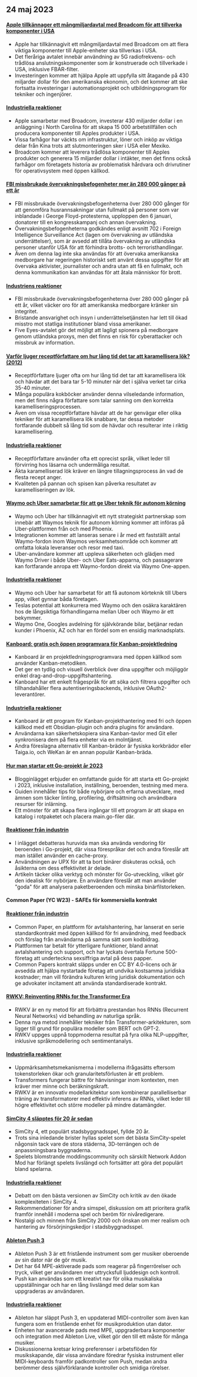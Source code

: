 

<CallToAction />

<Steps>

## 24 maj 2023

#### [Apple tillkännager ett mångmiljardavtal med Broadcom för att tillverka komponenter i USA](https://www.macrumors.com/2023/05/23/apple-announces-deal-to-make-components-in-the-usa/)

- Apple har tillkännagivit ett mångmiljardavtal med Broadcom om att flera viktiga komponenter till Apple-enheter ska tillverkas i USA.
- Det fleråriga avtalet innebär användning av 5G radiofrekvens- och trådlösa anslutningskomponenter som är konstruerade och tillverkade i USA, inklusive FBAR-filter.
- Investeringen kommer att hjälpa Apple att uppfylla sitt åtagande på 430 miljarder dollar för den amerikanska ekonomin, och det kommer att ske fortsatta investeringar i automationsprojekt och utbildningsprogram för tekniker och ingenjörer.

#### [Industriella reaktioner](http://news.ycombinator.com/item?id=36044977)

- Apple samarbetar med Broadcom, investerar 430 miljarder dollar i en anläggning i North Carolina för att skapa 15 000 arbetstillfällen och producera komponenter till Apples produkter i USA.
- Vissa farhågor har väckts om infrastruktur, löner och inköp av viktiga delar från Kina trots att slutmonteringen sker i USA eller Mexiko.
- Broadcom kommer att leverera trådlösa komponenter till Apples produkter och generera 15 miljarder dollar i intäkter, men det finns också farhågor om företagets historia av problematisk hårdvara och drivrutiner för operativsystem med öppen källkod.

#### [FBI missbrukade övervakningsbefogenheter mer än 280 000 gånger på ett år](https://www.theregister.com/2023/05/22/fbi_fisa_abuse/)

- FBI missbrukade övervakningsbefogenheterna över 280 000 gånger för att genomföra husrannsakningar utan fullmakt på personer som var inblandade i George Floyd-protesterna, upploppen den 6 januari, donatorer till en kongresskampanj och annan övervakning.
- Övervakningsbefogenheterna godkändes enligt avsnitt 702 i Foreign Intelligence Surveillance Act (lagen om övervakning av utländska underrättelser), som är avsedd att tillåta övervakning av utländska personer utanför USA för att förhindra brotts- och terroristhandlingar.
- Även om denna lag inte ska användas för att övervaka amerikanska medborgare har regeringen historiskt sett använt dessa uppgifter för att övervaka aktivister, journalister och andra utan att få en fullmakt, och denna kommunikation kan användas för att åtala människor för brott.

#### [Industriens reaktioner](http://news.ycombinator.com/item?id=36041059)

- FBI missbrukade övervakningsbefogenheterna över 280 000 gånger på ett år, vilket väcker oro för att amerikanska medborgare kränker sin integritet.
- Bristande ansvarighet och insyn i underrättelsetjänsten har lett till ökad misstro mot statliga institutioner bland vissa amerikaner.
- Five Eyes-avtalet gör det möjligt att lagligt spionera på medborgare genom utländska proxys, men det finns en risk för cyberattacker och missbruk av information.

#### [Varför ljuger receptförfattare om hur lång tid det tar att karamellisera lök? (2012)](https://slate.com/human-interest/2012/05/how-to-cook-onions-why-recipe-writers-lie-and-lie-about-how-long-they-take-to-caramelize.html)

- Receptförfattare ljuger ofta om hur lång tid det tar att karamellisera lök och hävdar att det bara tar 5-10 minuter när det i själva verket tar cirka 35-40 minuter.
- Många populära kokböcker använder denna vilseledande information, men det finns några författare som talar sanning om den korrekta karamelliseringsprocessen.
- Även om vissa receptförfattare hävdar att de har genvägar eller olika tekniker för att karamellisera lök snabbare, tar dessa metoder fortfarande dubbelt så lång tid som de hävdar och resulterar inte i riktig karamellisering.

#### [Industriella reaktioner](http://news.ycombinator.com/item?id=36038796)

- Receptförfattare använder ofta ett oprecist språk, vilket leder till förvirring hos läsarna och undermåliga resultat.
- Äkta karamelliserad lök kräver en längre tillagningsprocess än vad de flesta recept anger.
- Kvaliteten på pannan och spisen kan påverka resultatet av karamelliseringen av lök.

#### [Waymo och Uber samarbetar för att ge Uber teknik för autonom körning](https://blog.waymo.com/2023/05/waymo-and-uber-partner-to-bring-waymos.html)

- Waymo och Uber har tillkännagivit ett nytt strategiskt partnerskap som innebär att Waymos teknik för autonom körning kommer att införas på Uber-plattformen från och med Phoenix.
- Integrationen kommer att lanseras senare i år med ett fastställt antal Waymo-fordon inom Waymos verksamhetsområde och kommer att omfatta lokala leveranser och resor med taxi.
- Uber-användare kommer att uppleva säkerheten och glädjen med Waymo Driver i både Uber- och Uber Eats-apparna, och passagerare kan fortfarande anropa ett Waymo-fordon direkt via Waymo One-appen.

#### [Industriella reaktioner](http://news.ycombinator.com/item?id=36043322)

- Waymo och Uber har samarbetat för att få autonom körteknik till Ubers app, vilket gynnar båda företagen.
- Teslas potential att konkurrera med Waymo och den osäkra karaktären hos de långsiktiga förhandlingarna mellan Uber och Waymo är ett bekymmer.
- Waymo One, Googles avdelning för självkörande bilar, betjänar redan kunder i Phoenix, AZ och har en fördel som en ensidig marknadsplats.

#### [Kanboard: gratis och öppen programvara för Kanban-projektledning](https://kanboard.org/)

- Kanboard är en projektledningsprogramvara med öppen källkod som använder Kanban-metodiken.
- Det ger en tydlig och visuell överblick över dina uppgifter och möjliggör enkel drag-and-drop-uppgiftshantering.
- Kanboard har ett enkelt frågespråk för att söka och filtrera uppgifter och tillhandahåller flera autentiseringsbackends, inklusive OAuth2-leverantörer.

#### [Industriella reaktioner](http://news.ycombinator.com/item?id=36047861)

- Kanboard är ett program för Kanban-projekthantering med fri och öppen källkod med ett Obsidian-plugin och andra plugins för användare.
- Användarna kan säkerhetskopiera sina Kanban-tavlor med Git eller synkronisera dem på flera enheter via en molntjänst.
- Andra föreslagna alternativ till Kanban-brädor är fysiska korkbrädor eller Taiga.io, och WeKan är en annan populär Kanban-bräda.

#### [Hur man startar ett Go-projekt år 2023](https://boyter.org/posts/how-to-start-go-project-2023/)

- Blogginlägget erbjuder en omfattande guide för att starta ett Go-projekt i 2023, inklusive installation, inställning, beroenden, testning med mera.
- Guiden innehåller tips för både nybörjare och erfarna utvecklare, med ämnen som täcker linting, profilering, driftsättning och användbara resurser för inlärning.
- Ett mönster för att skapa flera ingångar till ett program är att skapa en katalog i rotpaketet och placera main.go-filer där.

#### [Reaktioner från industrin](http://news.ycombinator.com/item?id=36046662)

- I inlägget debatteras huruvida man ska använda vendoring för beroenden i Go-projekt, där vissa förespråkar det och andra föreslår att man istället använder en cache-proxy.
- Användningen av UPX för att ta bort binärer diskuteras också, och åsikterna om dess effektivitet är delade.
- Artikeln täcker olika verktyg och mönster för Go-utveckling, vilket gör den idealisk för nybörjare. En användare föreslår att man använder "goda" för att analysera paketberoenden och minska binärfilstorleken.

#### Common Paper (YC W23) - SAFEs för kommersiella kontrakt

#### [Reaktioner från industrin](http://news.ycombinator.com/item?id=36043944)

- Common Paper, en plattform för avtalshantering, har lanserat en serie standardkontrakt med öppen källkod för fri användning, med feedback och förslag från användarna på samma sätt som kodbidrag.
- Plattformen tar betalt för ytterligare funktioner, bland annat avtalshantering och support, och har lyckats övertala Fortune 500-företag att underteckna sexsiffriga avtal på dess papper.
- Common Papers kontrakt släpps under en CC BY 4.0-licens och är avsedda att hjälpa nystartade företag att undvika kostsamma juridiska kostnader; man vill förändra kulturen kring juridisk dokumentation och ge advokater incitament att använda standardiserade kontrakt.

#### [RWKV: Reinventing RNNs for the Transformer Era](https://arxiv.org/abs/2305.13048)

- RWKV är en ny metod för att förbättra prestandan hos RNNs (Recurrent Neural Networks) vid behandling av naturliga språk.
- Denna nya metod innehåller tekniker från Transformer-arkitekturen, som ligger till grund för populära modeller som BERT och GPT-2.
- RWKV uppges uppnå toppmoderna resultat på fyra olika NLP-uppgifter, inklusive språkmodellering och sentimentanalys.

#### [Industriella reaktioner](http://news.ycombinator.com/item?id=36038868)

- Uppmärksamhetsmekanismerna i modellerna ifrågasätts eftersom tokenstorleken ökar och granularitetsförlusten är ett problem.
- Transformers fungerar bättre för hänvisningar inom kontexten, men kräver mer minne och beräkningskraft.
- RWKV är en innovativ modellarkitektur som kombinerar parallelliserbar träning av transformatorer med effektiv inferens av RNNs, vilket leder till högre effektivitet och större modeller på mindre datamängder.

#### [SimCity 4 släpptes för 20 år sedan](https://www.rockpapershotgun.com/simcity-4-the-greatest-citybuilder-of-all-time-was-released-20-years-ago)

- SimCity 4, ett populärt stadsbyggnadsspel, fyllde 20 år.
- Trots sina inledande brister hyllas spelet som det bästa SimCity-spelet någonsin tack vare de stora städerna, 3D-terrängen och de anpassningsbara byggnaderna.
- Spelets blomstrande moddingscommunity och särskilt Network Addon Mod har förlängt spelets livslängd och fortsätter att göra det populärt bland spelarna.

#### [Industriella reaktioner](http://news.ycombinator.com/item?id=36038950)

- Debatt om den bästa versionen av SimCity och kritik av den ökade komplexiteten i SimCity 4.
- Rekommendationer för andra simspel, diskussion om att prioritera grafik framför innehåll i moderna spel och beröm för nivåredigerare.
- Nostalgi och minnen från SimCity 2000 och önskan om mer realism och hantering av försörjningskedjor i stadsbyggnadsspel.

#### [Ableton Push 3](https://www.ableton.com/en/push/)

- Ableton Push 3 är ett fristående instrument som ger musiker oberoende av sin dator när de gör musik.
- Det har 64 MPE-aktiverade pads som reagerar på fingerrörelser och tryck, vilket ger användaren mer uttrycksfull ljuddesign och kontroll.
- Push kan användas som ett kreativt nav för olika musikaliska uppställningar och har en lång livslängd med delar som kan uppgraderas av användaren.

#### [Industriella reaktioner](http://news.ycombinator.com/item?id=36041432)

- Ableton har släppt Push 3, en uppdaterad MIDI-controller som även kan fungera som en fristående enhet för musikproduktion utan dator.
- Enheten har avancerade pads med MPE, uppgraderbara komponenter och integration med Ableton Live, vilket gör den till ett måste för många musiker.
- Diskussionerna kretsar kring preferenser i arbetsflöden för musikskapande, där vissa användare föredrar fysiska instrument eller MIDI-keyboards framför padkontroller som Push, medan andra berömmer dess självförklarande kontroller och smidiga rörelser.

</Steps>
